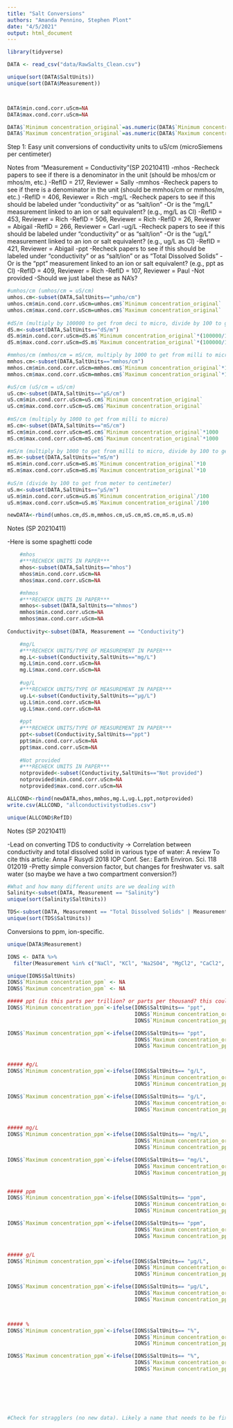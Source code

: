 ```yaml
---
title: "Salt Conversions"
authors: "Amanda Pennino, Stephen Plont"
date: "4/5/2021"
output: html_document
---
```


```r
library(tidyverse)

```

```r

DATA <- read_csv("data/RawSalts_Clean.csv") 

unique(sort(DATA$SaltUnits))
unique(sort(DATA$Measurement))



DATA$min.cond.corr.uScm=NA
DATA$max.cond.corr.uScm=NA

DATA$`Minimum concentration_original`=as.numeric(DATA$`Minimum concentration_original`)
DATA$`Maximum concentration_original`=as.numeric(DATA$`Maximum concentration_original`)

```


Step 1: Easy unit conversions of conductivity units to uS/cm (microSiemens per centimeter)



Notes from "Measurement = Conductivity"(SP 20210411)
-mhos
  -Recheck papers to see if there is a denominator in the unit (should be mhos/cm or mhos/m, etc.)
  -RefID = 217, Reviewer = Sally
-mmhos
  -Recheck papers to see if there is a denominator in the unit (should be mmhos/cm or mmhos/m, etc.)
  -RefID = 406, Reviewer = Rich
-mg/L
  -Recheck papers to see if this should be labeled under "conductivity" or as "salt/ion"
  -Or is the "mg/L" measurement linked to an ion or salt equivalent? (e.g., mg/L as Cl)
  -RefID = 453, Reviewer = Rich
  -RefID = 506, Reviewer = Rich
  -RefID = 26, Reviewer = Abigail
  -RefID = 266, Reviewer = Carl
-ug/L
  -Recheck papers to see if this should be labeled under "conductivity" or as "salt/ion"
  -Or is the "ug/L" measurement linked to an ion or salt equivalent? (e.g., ug/L as Cl)
  -RefID = 421, Reviewer = Abigail
-ppt
  -Recheck papers to see if this should be labeled under "conductivity" or as "salt/ion" or as "Total Dissolved Solids"
  -Or is the "ppt" measurement linked to an ion or salt equivalent? (e.g., ppt as Cl)
  -RefID = 409, Reviewer = Rich
  -RefID = 107, Reviewer = Paul
-Not provided
  -Should we just label these as NA's?

```r

#umhos/cm (umhos/cm = uS/cm)
umhos.cm<-subset(DATA,SaltUnits=="µmho/cm")
umhos.cm$min.cond.corr.uScm=umhos.cm$`Minimum concentration_original`
umhos.cm$max.cond.corr.uScm=umhos.cm$`Maximum concentration_original`
 
#dS/m (multiply by 100000 to get from deci to micro, divide by 100 to get from meter to centimeter)
dS.m<-subset(DATA,SaltUnits=="dS/m")
dS.m$min.cond.corr.uScm=dS.m$`Minimum concentration_original`*(100000/100)
dS.m$max.cond.corr.uScm=dS.m$`Maximum concentration_original`*(100000/100)

#mmhos/cm (mmhos/cm = mS/cm, multiply by 1000 to get from milli to micro)
mmhos.cm<-subset(DATA,SaltUnits=="mmhos/cm")
mmhos.cm$min.cond.corr.uScm=mmhos.cm$`Minimum concentration_original`*1000
mmhos.cm$max.cond.corr.uScm=mmhos.cm$`Maximum concentration_original`*1000

#uS/cm (uS/cm = uS/cm)
uS.cm<-subset(DATA,SaltUnits=="µS/cm")
uS.cm$min.cond.corr.uScm=uS.cm$`Minimum concentration_original`
uS.cm$max.cond.corr.uScm=uS.cm$`Maximum concentration_original`
       
#mS/cm (multiply by 1000 to get from milli to micro)
mS.cm<-subset(DATA,SaltUnits=="mS/cm")
mS.cm$min.cond.corr.uScm=mS.cm$`Minimum concentration_original`*1000
mS.cm$max.cond.corr.uScm=mS.cm$`Maximum concentration_original`*1000

#mS/m (multiply by 1000 to get from milli to micro, divide by 100 to get from meter to centimeter)
mS.m<-subset(DATA,SaltUnits=="mS/m")
mS.m$min.cond.corr.uScm=mS.m$`Minimum concentration_original`*10
mS.m$max.cond.corr.uScm=mS.m$`Maximum concentration_original`*10
    
#uS/m (divide by 100 to get from meter to centimeter)
uS.m<-subset(DATA,SaltUnits=="µS/m")
uS.m$min.cond.corr.uScm=uS.m$`Minimum concentration_original`/100
uS.m$max.cond.corr.uScm=uS.m$`Maximum concentration_original`/100

newDATA<-rbind(umhos.cm,dS.m,mmhos.cm,uS.cm,mS.cm,mS.m,uS.m)


```

Notes (SP 20210411)

-Here is some spaghetti code 

```r

    #mhos
    #***RECHECK UNITS IN PAPER***
    mhos<-subset(DATA,SaltUnits=="mhos")
    mhos$min.cond.corr.uScm=NA
    mhos$max.cond.corr.uScm=NA

    #mhmos
    #***RECHECK UNITS IN PAPER***
    mmhos<-subset(DATA,SaltUnits=="mhmos")
    mmhos$min.cond.corr.uScm=NA
    mmhos$max.cond.corr.uScm=NA
    
Conductivity<-subset(DATA, Measurement == "Conductivity")

    #mg/L
    #***RECHECK UNITS/TYPE OF MEASUREMENT IN PAPER***
    mg.L<-subset(Conductivity,SaltUnits=="mg/L")
    mg.L$min.cond.corr.uScm=NA
    mg.L$max.cond.corr.uScm=NA
    
    #ug/L
    #***RECHECK UNITS/TYPE OF MEASUREMENT IN PAPER***
    ug.L<-subset(Conductivity,SaltUnits=="µg/L")
    ug.L$min.cond.corr.uScm=NA
    ug.L$max.cond.corr.uScm=NA
    
    #ppt
    #***RECHECK UNITS/TYPE OF MEASUREMENT IN PAPER***
    ppt<-subset(Conductivity,SaltUnits=="ppt")
    ppt$min.cond.corr.uScm=NA
    ppt$max.cond.corr.uScm=NA
    
    #Not provided
    #***RECHECK UNITS IN PAPER***
    notprovided<-subset(Conductivity,SaltUnits=="Not provided")
    notprovided$min.cond.corr.uScm=NA
    notprovided$max.cond.corr.uScm=NA

ALLCOND<-rbind(newDATA,mhos,mmhos,mg.L,ug.L,ppt,notprovided)
write.csv(ALLCOND, "allconductivitystudies.csv")

unique(ALLCOND$RefID)
```


Notes (SP 20210411)

-Lead on converting TDS to conductivity -> Correlation between conductivity and total dissolved solid in various type of water: A review
To cite this article: Anna F Rusydi 2018 IOP Conf. Ser.: Earth Environ. Sci. 118 012019
    -Pretty simple conversion factor, but changes for freshwater vs. salt water (so maybe we have a two compartment conversion?)

```r

#What and how many different units are we dealing with
Salinity<-subset(DATA, Measurement == "Salinity")
unique(sort(Salinity$SaltUnits))

TDS<-subset(DATA, Measurement == "Total Dissolved Solids" | Measurement == "total suspended solids" | Measurement == "total ions")
unique(sort(TDS$SaltUnits))

```

Conversions to ppm, ion-specific.
```r
unique(DATA$Measurement)

IONS <- DATA %>%
  filter(Measurement %in% c("NaCl", "KCl", "Na2SO4", "MgCl2", "CaCl2", "NaHCO3", "MgSO4", "NaSO4", "CaSO4", "Ca2+","CaCO3", "Cl-", "SO4 2-", "K+", "NO3-", "Mg3+", "Bicarbonate", "K2SO4", "KHCO3", "NH4+", "Na+" ,"NH4Cl", "NaF", "(NH4)2SO4", "NaNO3", "HCO3-", "iron oxide", "NH3+")) 

unique(IONS$SaltUnits)
IONS$`Minimum concentration_ppm` <- NA
IONS$`Maximum concentration_ppm` <- NA

##### ppt (is this parts per trillion? or parts per thousand? this could change)
IONS$`Minimum concentration_ppm`<-ifelse(IONS$SaltUnits== "ppt", 
                                         IONS$`Minimum concentration_original` * 1000,
                                         IONS$`Minimum concentration_ppm`)

IONS$`Maximum concentration_ppm`<-ifelse(IONS$SaltUnits== "ppt", 
                                         IONS$`Maximum concentration_original` * 1000,
                                         IONS$`Maximum concentration_ppm`)


##### #g/L
IONS$`Minimum concentration_ppm`<-ifelse(IONS$SaltUnits== "g/L", 
                                         IONS$`Minimum concentration_original` * 1000,
                                         IONS$`Minimum concentration_ppm`)

IONS$`Maximum concentration_ppm`<-ifelse(IONS$SaltUnits== "g/L", 
                                         IONS$`Maximum concentration_original` * 1000,
                                         IONS$`Maximum concentration_ppm`)


##### mg/L
IONS$`Minimum concentration_ppm`<-ifelse(IONS$SaltUnits== "mg/L", 
                                         IONS$`Minimum concentration_original`, 
                                         IONS$`Minimum concentration_ppm`)

IONS$`Maximum concentration_ppm`<-ifelse(IONS$SaltUnits== "mg/L", 
                                         IONS$`Maximum concentration_original`, 
                                         IONS$`Maximum concentration_ppm`)


##### ppm
IONS$`Minimum concentration_ppm`<-ifelse(IONS$SaltUnits== "ppm", 
                                         IONS$`Minimum concentration_original`, 
                                         IONS$`Minimum concentration_ppm`)

IONS$`Maximum concentration_ppm`<-ifelse(IONS$SaltUnits== "ppm", 
                                         IONS$`Maximum concentration_original`, 
                                         IONS$`Maximum concentration_ppm`)


##### g/L
IONS$`Minimum concentration_ppm`<-ifelse(IONS$SaltUnits== "µg/L", 
                                         IONS$`Minimum concentration_original` / 1000,
                                         IONS$`Minimum concentration_ppm`)

IONS$`Maximum concentration_ppm`<-ifelse(IONS$SaltUnits== "µg/L", 
                                         IONS$`Maximum concentration_original` / 1000,
                                         IONS$`Maximum concentration_ppm`)



##### %
IONS$`Minimum concentration_ppm`<-ifelse(IONS$SaltUnits== "%", 
                                         IONS$`Minimum concentration_original` * 10000,
                                         IONS$`Minimum concentration_ppm`)

IONS$`Maximum concentration_ppm`<-ifelse(IONS$SaltUnits== "%", 
                                         IONS$`Maximum concentration_original` * 10000,
                                         IONS$`Maximum concentration_ppm`)







#Check for stragglers (no new data). Likely a name that needs to be fixed in 'DataCleaning' and then added above to conversions. 

```


